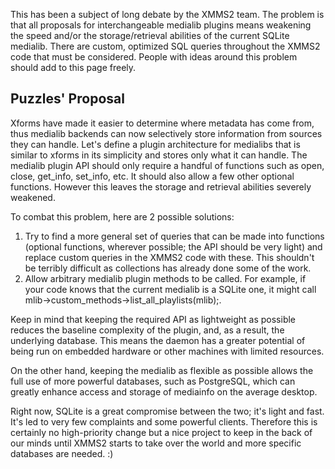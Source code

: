 This has been a subject of long debate by the XMMS2 team. The problem is that all proposals for interchangeable medialib plugins means weakening the speed and/or the storage/retrieval abilities of the current SQLite medialib. There are custom, optimized SQL queries throughout the XMMS2 code that must be considered. People with ideas around this problem should add to this page freely.

==Puzzles' Proposal==
Xforms have made it easier to determine where metadata has come from, thus medialib backends can now selectively store information from sources they can handle. Let's define a plugin architecture for medialibs that is similar to xforms in its simplicity and stores only what it can handle. The medialib plugin API should only require a handful of functions such as open, close, get_info, set_info, etc. It should also allow a few other optional functions. However this leaves the storage and retrieval abilities severely weakened.

To combat this problem, here are 2 possible solutions:
# Try to find a more general set of queries that can be made into functions (optional functions, wherever possible; the API should be very light) and replace custom queries in the XMMS2 code with these. This shouldn't be terribly difficult as collections has already done some of the work.
# Allow arbitrary medialib plugin methods to be called. For example, if your code knows that the current medialib is a SQLite one, it might call mlib->custom_methods->list_all_playlists(mlib);.

Keep in mind that keeping the required API as lightweight as possible reduces the baseline complexity of the plugin, and, as a result, the underlying database. This means the daemon has a greater potential of being run on embedded hardware or other machines with limited resources.

On the other hand, keeping the medialib as flexible as possible allows the full use of more powerful databases, such as PostgreSQL, which can greatly enhance access and storage of mediainfo on the average desktop.

Right now, SQLite is a great compromise between the two; it's light and fast. It's led to very few complaints and some powerful clients. Therefore this is certainly no high-priority change but a nice project to keep in the back of our minds until XMMS2 starts to take over the world and more specific databases are needed. :)